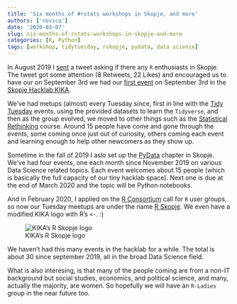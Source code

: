 ```yaml
---
title: 'Six months of #rstats workshops in Skopje, and more'
authors: ['novica']
date: '2020-03-07'
slug: six-months-of-rstats-workshops-in-skopje-and-more
categories: [R, Python]
tags: [workshop, tidytuesday, rskopje, pydata, data science]
---
```


In August 2019 I [sent](https://twitter.com/therealpsmst/status/1161717504298950657) a tweet asking if there any `R` enthusiasts in Skopje. The tweet got some attention (8 Retweets, 22 Likes) and encouraged us to have our  on September 3rd we had our [first event](https://kika.spodeli.org/event/tidytuesday-%d0%b2%d0%be-%d0%ba%d0%b8%d0%ba%d0%b0-%d0%b2%d1%82%d0%be%d1%80%d0%bd%d0%b8%d0%ba-3-9-2019-%d0%b2%d0%be-19-%d1%87/) on September 3rd in the [Skopje Hacklab KIKA](https://wiki.hackerspaces.org/KIKA). 

We've had metups (almost) every Tuesday since, first in line with the [Tidy Tuesday](https://github.com/rfordatascience/tidytuesday/) events, using the provided datasets to learn the `Tidyverse`, and then as the group evolved, we moved to other things such as the [Statistical Rethinking](https://xcelab.net/rm/statistical-rethinking/) course. Around 15 people have come and gone through the events, some coming once just out of curiosity, others coming each event and learning enough to help other newcomers as they show up.

Sometime in the fall of 2019 I aslo set up the [PyData](https://www.meetup.com/PyData-Skopje) chapter in Skopje. We've had four events, one each month since November 2019 on various Data Science related topics. Each event welcomes about 15 people (which is basically the full capacity of our tiny hacklab space). Next one is due at the end of March 2020 and the topic will be Python notebooks. 

And in February 2020, I applied on the [R Consortium](https://www.r-consortium.org/projects/r-user-group-support-program) call for `R` user groups, so now our Tuesday meetups are under the name [R Skopje](https://www.meetup.com/RSkopje/). We even have a modified KIKA logo with R's `<-`. :)

![KIKA's R Skopje logo](/post/2020-03-07-six-months-of-rstats-workshops-in-skopje-and-more_files/photo5976681755752640924.jpg)

We haven't had this many events in the hacklab for a while. The total is about 30 since september 2019, all in the broad Data Science field. 

What is also interesing, is that many of the people coming are from a non-IT background but social studies, economics, and political science, and many, actually the majority, are women. So hopefully we will have an `R-Ladies` group in the near future too.